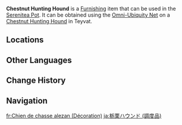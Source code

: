 {{About|the furnishing|the wildlife|Chestnut Hunting Hound}}
{{Furnishing Infobox
|title          = Chestnut Hunting Hound
|id             = 369169
|image          = Item Chestnut Hunting Hound (Furnishing).png
|category       = Animal
|subcategory    = Outdoor Creature
|category2      = Animal
|subcategory2   = Indoor Creature
|quality        = 3
|adeptal_energy = 100
|load           = 400
|reduced_load   = 400
|description    = Humanity's best friend!<br>These dogs come from a mixed bloodline, and their multicolored fur has three different hues. They have a powerful physique and are quite intelligent, and thus are often raised as either pets or working dogs.<br>In the Realm Within, these exceptionally active canines are very sensitive to the smell of exotic foods, and no edible plants, not even grasses or flowers can escape their desire to just take a bite and see what it tastes like...
|source1        = Omni-Ubiquity Net
}}
'''Chestnut Hunting Hound''' is a [[Furnishing]] item that can be used in the [[Serenitea Pot]]. It can be obtained using the [[Omni-Ubiquity Net]] on a [[Chestnut Hunting Hound]] in Teyvat.

==Locations==
{{Transclude|Chestnut Hunting Hound|Locations}}

==Other Languages==
{{Other Languages
|Transclude=Chestnut Hunting Hound
}}

==Change History==
{{Change History|4.0}}

==Navigation==
{{Furnishing Navbox/Living|Animal}}

[[fr:Chien de chasse alezan (Décoration)]]
[[ja:栃栗ハウンド (調度品)]]